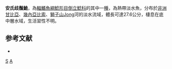 {{Speciesbox 
| taxon = Synodontis ansorgii
| authority = [[Boulenger|Boulenger]], 1911
| status = LC
| status_system = IUCN3.1
}}
'''安氏歧鬚鮠'''，為[[輻鰭魚綱|輻鰭魚綱]][[鯰形目|鯰形目]][[倒立鯰科|倒立鯰科]]的其中一[[種|種]]，為熱帶淡水魚，分布於[[非洲|非洲]][[甘比亞|甘比亞]]、[[幾內亞比索|幾內亞比索]]、[[塞拉利昂|獅子山]]Jong河的淡水流域，體長可達27.6公分，棲息在底中層水域，生活習性不明。

==参考文献==
*{{FishBase_species|genus=Synodontis|species=ansorgii|year=2015|month=5}}

{{Taxonbar}}

[[Category:1911年描述的鱼类|S]]
[[Category:歧鬚鮠屬|A]]